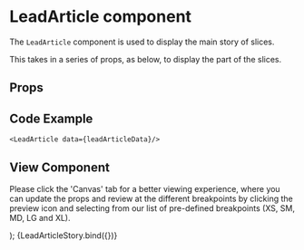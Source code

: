 
<Meta
  title="Newskit Components/Slices/LeadArticle"
  component={LeadArticle}
/>

# LeadArticle component
The `LeadArticle` component is used to display the main story of slices.

This takes in a series of props, as below, to display the part of the slices.

## Props
<Props of={LeadArticle} />

## Code Example
`<LeadArticle data={leadArticleData}/>`

## View Component
Please click the 'Canvas' tab for a better viewing experience, where you can update the props and review at the different breakpoints by clicking the preview icon and selecting from our list of pre-defined breakpoints (XS, SM, MD, LG and XL).

  <NewsKitProvider theme={TimesWebLightTheme}>
    <LeadArticle {...{headline, color, flag, summary, bylines, subHeadline, caption, image, url, tag, imageTop}} />
  </NewsKitProvider>
);

<Story name="LeadArticle" args={{...leadArticleData}}>
  {LeadArticleStory.bind({})}
</Story>